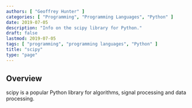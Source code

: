 ```yaml
---
authors: [ "Geoffrey Hunter" ]
categories: [ "Programming", "Programming Languages", "Python" ]
date: 2019-07-05
description: "Info on the scipy library for Python."
draft: false
lastmod: 2019-07-05
tags: [ "programming", "programming languages", "Python" ]
title: "scipy"
type: "page"
---
```


## Overview

scipy is a popular Python library for algorithms, signal processing and data processing.